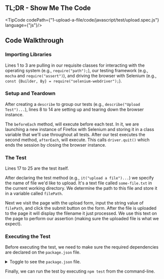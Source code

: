 
## TL;DR - Show Me The Code

<TipCode codePath={"1-upload-a-file/code/javascript/test/upload.spec.js"} language={"js"}/>

## Code Walkthrough

### Importing Libraries

Lines 1 to 3 are pulling in our requisite classes for interacting with the operating system (e.g., `require("path");`),
our testing framework (e.g., `mocha` and `require("assert")`), and driving the browser with
Selenium (e.g., `const {Builder, By} = require("selenium-webdriver");`).

### Setup and Teardown

After creating a `describe` to group our tests (e.g., `describe("Upload Test")...`), lines 8 to 14 are setting up and
tearing down the browser instance.

The `beforeEach` method, will execute before each test. In it, we are launching a new instance of Firefox with
Selenium and storing it in a class variable that we'll use throughout all tests. After our test executes the second
method, `afterEach`, will execute. This calls `driver.quit()` which ends the session by closing the browser instance.

### The Test

Lines 17 to 25 are the test itself.

After declaring the test method (e.g., `it("upload a file")...`) we specify the name of file we'd like to upload. It's
a text file called `some-file.txt` in the current working directory. We determine the path to this file and store it
in a variable called `filePath`.

Next we visit the page with the upload form, input the string value of `filePath`, and click the submit button on the
form. After the file is uploaded to the page it will display the filename it just processed. We use this text on the
page to perform our assertion (making sure the uploaded file is what we expect).

### Executing the Test

Before executing the test, we need to make sure the required dependencies are declared on the `package.json` file.

<details>
    <summary>Toggle to see the <code>package.json</code> file.</summary>
    <div>
        <TipCode codePath={"1-upload-a-file/code/javascript/package.json"} language={"json"}/>
    </div>
</details>

Finally, we can run the test by executing `npm test` from the command-line.
